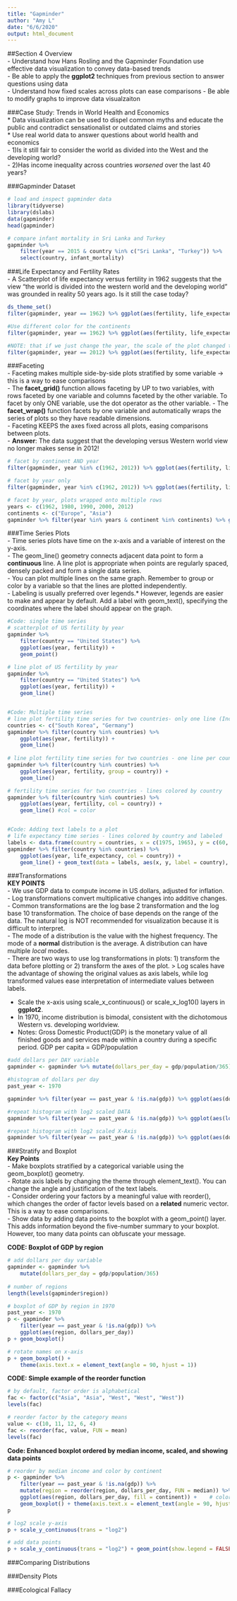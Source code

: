 ```yaml
---
title: "Gapminder"
author: "Amy L"
date: "6/6/2020"
output: html_document
---
```


##Section 4 Overview  
- Understand how Hans Rosling and the Gapminder Foundation use effective data visualization to convey data-based trends  
- Be able to apply the **ggplot2** techniques from previous section to answer questions using data  
- Understand how fixed scales across plots can ease comparisons 
- Be able to modify graphs to improve data visualzaiton 


###Case Study: Trends in World Health and Economics  
* Data visualization can be used to dispel common myths and educate the public and contradict sensationalist or outdated claims and stories  
* Use real world data to answer questions about world health and economics  
- 1)Is it still fair to consider the world as divided into the West and the developing world?  
- 2)Has income inequality across countries *worsened* over the last 40 years?  

###Gapminder Dataset  
```r
# load and inspect gapminder data
library(tidyverse)
library(dslabs)
data(gapminder)
head(gapminder)

# compare infant mortality in Sri Lanka and Turkey
gapminder %>%
    filter(year == 2015 & country %in% c("Sri Lanka", "Turkey")) %>%
    select(country, infant_mortality)
```

###Life Expectancy and Fertility Rates  
- A Scatterplot of life expectancy versus fertility in 1962 suggests that the view "the world  is divided into the western world and the developing world" was grounded in reality 50 years ago. Is it still the case today?  

```r
ds_theme_set()
filter(gapminder, year == 1962) %>% ggplot(aes(fertility, life_expectancy)) + geom_point()

#Use different color for the continents
filter(gapminder, year == 1962) %>% ggplot(aes(fertility, life_expectancy, color = continent)) + geom_point()

#NOTE: that if we just change the year, the scale of the plot changed too！ --> Thus... we need to use facet!
filter(gapminder, year == 2012) %>% ggplot(aes(fertility, life_expectancy, color = continent)) + geom_point()
```

###Faceting  
- Faceting makes multiple side-by-side plots stratified by some variable -> this is a way to ease comparisons  
- The **facet_grid()** function allows faceting by UP to two variables, with rows faceted by one variable and columns faceted by the other variable. To facet by only ONE variable, use the dot operator as the other variable.
- The **facet_wrap()** function facets by one variable and automatically wraps the series of plots so they have readable dimensions.  
- Faceting KEEPS the axes fixed across all plots, easing comparisons between plots.  
- **Answer**: The data suggest that the developing versus Western world view no longer makes sense in 2012!

```r
# facet by continent AND year
filter(gapminder, year %in% c(1962, 2012)) %>% ggplot(aes(fertility, life_expectancy, col = continent)) +  geom_point() + facet_grid(continent ~ year)

# facet by year only
filter(gapminder, year %in% c(1962, 2012)) %>% ggplot(aes(fertility, life_expectancy, col = continent)) + geom_point() + facet_grid(. ~ year)

# facet by year, plots wrapped onto multiple rows
years <- c(1962, 1980, 1990, 2000, 2012)
continents <- c("Europe", "Asia")
gapminder %>% filter(year %in% years & continent %in% continents) %>% ggplot(aes(fertility, life_expectancy, col = continent)) + geom_point() + facet_wrap(~year)

```

###Time Series Plots  
- Time series plots have time on the x-axis and a variable of interest on the y-axis.  
- The geom_line() geometry connects adjacent data point to form a **continuous** line. A line plot is appropriate when points are regularly spaced, densely packed and form a single data series.  
- You can plot multiple lines on the same graph. Remember to group or color by a variable so that the lines are plotted independently.  
- Labeling is usually preferred over legends.* However, legends are easier to make and appear by default. Add a label with geom_text(), specifying the coordinates where the label should appear on the graph.  
```r
#Code: single time series
# scatterplot of US fertility by year
gapminder %>%
    filter(country == "United States") %>%
    ggplot(aes(year, fertility)) +
    geom_point()

# line plot of US fertility by year
gapminder %>%
    filter(country == "United States") %>%
    ggplot(aes(year, fertility)) +
    geom_line()


#Code: Multiple time series 
# line plot fertility time series for two countries- only one line (Incorrect!!!)
countries <- c("South Korea", "Germany")
gapminder %>% filter(country %in% countries) %>%
    ggplot(aes(year, fertility)) +
    geom_line()
    
# line plot fertility time series for two countries - one line per country (correct!!!)
gapminder %>% filter(country %in% countries) %>%
    ggplot(aes(year, fertility, group = country)) +
    geom_line()

# fertility time series for two countries - lines colored by country
gapminder %>% filter(country %in% countries) %>%
    ggplot(aes(year, fertility, col = country)) +
    geom_line() #col = color


#Code: Adding text labels to a plot
# life expectancy time series - lines colored by country and labeled
labels <- data.frame(country = countries, x = c(1975, 1965), y = c(60, 72))
gapminder %>% filter(country %in% countries) %>%
    ggplot(aes(year, life_expectancy, col = country)) +
    geom_line() + geom_text(data = labels, aes(x, y, label = country), size = 5) + theme(legend.position = "none")
```


###Transformations  
**KEY POINTS**  
- We use GDP data to compute income in US dollars, adjusted for inflation.    
- Log transformations convert multiplicative changes into additive changes.  
- Common transformations are the log base 2 transformation and the log base 10 transformation. The choice of base depends on the range of the data. The natural log is NOT recommended for visualization because it is difficult to interpret.  
- The mode of a distribution is the value with the highest frequency. The mode of a **normal** distribution is the average. A distribution can have multiple *local* modes.  
- There are two ways to use log transformations in plots: 1) transform the data before plotting or 2) transform the axes of the plot. 
> Log scales have the advantage of showing the original values as axis labels, while log transformed values ease interpretation of intermediate values between labels.  

- Scale the x-axis using scale_x_continuous() or scale_x_log10() layers in **ggplot2**.  
- In 1970, income distribution is bimodal, consistent with the dichotomous Western vs. developing worldview.  
- Notes: Gross Domestic Product(GDP) is the monetary value of all finished goods and services made within a country during a specific period. GDP per capita = GDP/population

```r
#add dollars per DAY variable 
gapminder <- gapminder %>% mutate(dollars_per_day = gdp/population/365)

#histogram of dollars per day
past_year <- 1970

gapminder %>% filter(year == past_year & !is.na(gdp)) %>% ggplot(aes(dollars_per_day)) + geom_histogram(binwidth = 1, color = "black")

#repeat histogram with log2 scaled DATA
gapminder %>% filter(year == past_year & !is.na(gdp)) %>% ggplot(aes(log2(dollars_per_day))) + geom_histogram(binwidth = 1, color = "black")

#repeat histogram with log2 scaled X-Axis
gapminder %>% filter(year == past_year & !is.na(gdp)) %>% ggplot(aes(dollars_per_day)) + geom_histogram(binwidth = 1, color = "black") + scale_x_continuous(trans = "log2")
```

###Stratify and Boxplot  
**Key Points**  
- Make boxplots stratified by a categorical variable using the geom_boxplot() geometry.  
- Rotate axis labels by changing the theme through element_text(). You can change the angle and justification of the text labels.  
- Consider ordering your factors by a meaningful value with reorder(), which changes the order of factor levels based on a **related** numeric vector. This is a way to ease comparisons.  
- Show data by adding data points to the boxplot with a geom_point() layer. This adds information beyond the five-number summary to your boxplot. However, too many data points can obfuscate your message. 

**CODE: Boxplot of GDP by region**  
```r
# add dollars per day variable
gapminder <- gapminder %>%
    mutate(dollars_per_day = gdp/population/365)
    
# number of regions
length(levels(gapminder$region))

# boxplot of GDP by region in 1970
past_year <- 1970
p <- gapminder %>%
    filter(year == past_year & !is.na(gdp)) %>%
    ggplot(aes(region, dollars_per_day))
p + geom_boxplot()

# rotate names on x-axis
p + geom_boxplot() +
    theme(axis.text.x = element_text(angle = 90, hjust = 1))
```

**CODE: Simple example of the reorder function**  
```r
# by default, factor order is alphabetical
fac <- factor(c("Asia", "Asia", "West", "West", "West"))
levels(fac)

# reorder factor by the category means
value <- c(10, 11, 12, 6, 4)
fac <- reorder(fac, value, FUN = mean)
levels(fac)
```


**Code: Enhanced boxplot ordered by median income, scaled, and showing data points**
```r
# reorder by median income and color by continent
p <- gapminder %>%
    filter(year == past_year & !is.na(gdp)) %>%
    mutate(region = reorder(region, dollars_per_day, FUN = median)) %>%  # reorder
    ggplot(aes(region, dollars_per_day, fill = continent)) +    # color by continent
    geom_boxplot() + theme(axis.text.x = element_text(angle = 90, hjust = 1)) + xlab("")
p

# log2 scale y-axis
p + scale_y_continuous(trans = "log2")

# add data points
p + scale_y_continuous(trans = "log2") + geom_point(show.legend = FALSE)
```



###Comparing Distributions

###Density Plots

###Ecological Fallacy 

